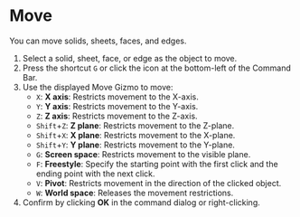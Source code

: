 
# Move

You can move solids, sheets, faces, and edges.

<KinouGaiyou shortcut="G" command="Move" button="Bottom-left of Command Bar" />

1. Select a solid, sheet, face, or edge as the object to move.
2. Press the shortcut `G` or click the icon at the bottom-left of the Command Bar.
3. Use the displayed Move Gizmo to move:
   - `X`: **X axis**: Restricts movement to the X-axis.
   - `Y`: **Y axis**: Restricts movement to the Y-axis.
   - `Z`: **Z axis**: Restricts movement to the Z-axis.
   - `Shift`+`Z`: **Z plane**: Restricts movement to the Z-plane.
   - `Shift`+`X`: **X plane**: Restricts movement to the X-plane.
   - `Shift`+`Y`: **Y plane**: Restricts movement to the Y-plane.
   - `G`: **Screen space**: Restricts movement to the visible plane.
   - `F`: **Freestyle**: Specify the starting point with the first click and the ending point with the next click.
   - `V`: **Pivot**: Restricts movement in the direction of the clicked object.
   - `W`: **World space**: Releases the movement restrictions.
4. Confirm by clicking **OK** in the command dialog or right-clicking.